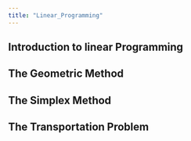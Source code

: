 ```yaml
---
title: "Linear_Programming"
---
```


## Introduction to linear Programming



## The Geometric Method

## The Simplex Method

## The Transportation Problem